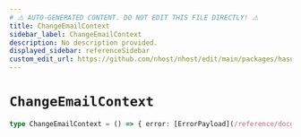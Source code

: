 ```yaml
---
# ⚠️ AUTO-GENERATED CONTENT. DO NOT EDIT THIS FILE DIRECTLY! ⚠️
title: ChangeEmailContext
sidebar_label: ChangeEmailContext
description: No description provided.
displayed_sidebar: referenceSidebar
custom_edit_url: https://github.com/nhost/nhost/edit/main/packages/hasura-auth-js/src/machines/change-email.ts#L9
---
```


# `ChangeEmailContext`

```ts
type ChangeEmailContext = () => { error: [ErrorPayload](/reference/docgen/nextjs/types/error-payload) | null }
```
